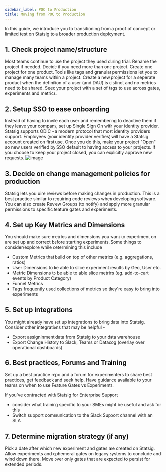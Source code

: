 ```yaml
---
sidebar_label: POC to Production
title: Moving from POC to Production
---
```


In this guide, we introduce you to transitioning from a proof of concept or limited test on Statsig to a broader production deployment. 


## 1. Check project name/structure

Most teams continue to use the project they used during trial. Rename the project if needed. Decide if you need more than one project. Create one project for one product. Tools like tags and granular permissions let you to manage many teams within a project. Create a new project for a seperate product when the definition of a user (and DAU) is distinct and no metrics need to be  shared. Seed your project with a set of tags to use across gates, experiments and metrics.

## 2. Setup SSO to ease onboarding

Instead of having to invite each user and remembering to deactive them if they leave your company, set up Single Sign On with your identity provider. Statsig supports ODIC - a modern protocol that most identity providers support. Employees (your identity provider verifies) will have a Statsig account created on first use. Once you do this, make your project "Open" so new users verified by SSO default to having access to your projects. If you choose to keep your project closed, you can explicitly approve new requests.
![image](https://user-images.githubusercontent.com/31516123/175362892-862d0cf5-012f-484a-8e39-22489011029e.png)


## 3. Decide on change management policies for production

Statsig lets you 
uire reviews before making changes in production. This is a best practice similar to requiring code reviews when developing software. You can also create Review Groups (to notify) and apply more granular permissions to specific feature gates and experiments.

## 4. Set up Key Metrics and Dimensions

You should make sure metrics and dimensions you want to experiment on are set up and correct before starting experiments. Some things to consider/explore while determining this include
 - Custom Metrics that build on top of other metrics (e.g. aggregations, ratios) 
 - User Dimensions to be able to slice experiment results by Geo, User etc.
- Metric Dimensions to be able to able slice metrics (eg. add-to-cart events by Product Category)
- Funnel Metrics 
- Tags frequently used collections of metrics so they're easy to bring into experiments

## 5. Set up integrations 

You might already have set up integrations to bring data into Statsig. Consider other integrations that may be helpful - 
- Export assigninment data from Statsig to your data warehouse
- Export Change History to Slack, Teams or Datadog (overlay over operational dashboards)

## 6. Best practices, Forums and Training 

Set up a best practice repo and a forum for experimenters to share best practices, get feedback and seek help. Have guidance available to your teams on when to use Feature Gates vs Experiments. 

If you've contracted with Statsig for Enterprise Support 
- consider what training specific to your SMEs might be useful and ask for this
- Switch support communication to the Slack Support channel with an SLA 

## 7. Determine migration strategy (if any)
Pick a date after which new experiment and gates are created on Statsig. Allow experiments and ephemeral gates on legacy systems to conclude and wind down there. Move over only gates that are expected to persist for extended periods.


